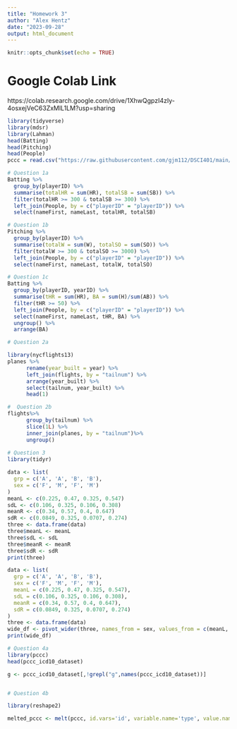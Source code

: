 ---
title: "Homework 3"
author: "Alex Hentz"
date: "2023-09-28"
output: html_document
---

```{r setup, include=FALSE}
knitr::opts_chunk$set(echo = TRUE)
```

# Google Colab Link
https://colab.research.google.com/drive/1XhwQgpzI4zIy-4osxejVeC63ZxMlL1LM?usp=sharing


```{r}
library(tidyverse)
library(mdsr)
library(Lahman)
head(Batting)
head(Pitching)
head(People)
pccc = read.csv("https://raw.githubusercontent.com/gjm112/DSCI401/main/data/pccc_icd10_dataset.csv")

```

```{r}

# Question 1a
Batting %>%
  group_by(playerID) %>%
  summarise(totalHR = sum(HR), totalSB = sum(SB)) %>%
  filter(totalHR >= 300 & totalSB >= 300) %>%
  left_join(People, by = c("playerID" = "playerID")) %>%
  select(nameFirst, nameLast, totalHR, totalSB)

# Question 1b
Pitching %>%
  group_by(playerID) %>%
  summarise(totalW = sum(W), totalSO = sum(SO)) %>%
  filter(totalW >= 300 & totalSO >= 3000) %>%
  left_join(People, by = c("playerID" = "playerID")) %>%
  select(nameFirst, nameLast, totalW, totalSO)

# Question 1c
Batting %>%
  group_by(playerID, yearID) %>%
  summarise(tHR = sum(HR), BA = sum(H)/sum(AB)) %>%
  filter(tHR >= 50) %>%
  left_join(People, by = c("playerID" = "playerID")) %>%
  select(nameFirst, nameLast, tHR, BA) %>%
  ungroup() %>%
  arrange(BA)

```

```{r}
# Question 2a

library(nycflights13)
planes %>%
      rename(year_built = year) %>%
      left_join(flights, by = "tailnum") %>%
      arrange(year_built) %>%
      select(tailnum, year_built) %>%
      head(1)

#  Question 2b
flights%>%
      group_by(tailnum) %>%
      slice(1L) %>%
      inner_join(planes, by = "tailnum")%>%
      ungroup()
      
# Question 3
library(tidyr)

data <- list(
  grp = c('A', 'A', 'B', 'B'),
  sex = c('F', 'M', 'F', 'M')
)
meanL <- c(0.225, 0.47, 0.325, 0.547)
sdL <- c(0.106, 0.325, 0.106, 0.308)
meanR <- c(0.34, 0.57, 0.4, 0.647)
sdR <- c(0.0849, 0.325, 0.0707, 0.274)
three <- data.frame(data)
three$meanL <- meanL
three$sdL <- sdL
three$meanR <- meanR
three$sdR <- sdR
print(three)

data <- list(
  grp = c('A', 'A', 'B', 'B'),
  sex = c('F', 'M', 'F', 'M'),
  meanL = c(0.225, 0.47, 0.325, 0.547),
  sdL = c(0.106, 0.325, 0.106, 0.308),
  meanR = c(0.34, 0.57, 0.4, 0.647),
  sdR = c(0.0849, 0.325, 0.0707, 0.274)
)
three <- data.frame(data)
wide_df <- pivot_wider(three, names_from = sex, values_from = c(meanL, sdL, meanR, sdR), names_sep = "_")
print(wide_df)

# Question 4a
library(pccc)
head(pccc_icd10_dataset)

g <- pccc_icd10_dataset[,!grepl("g",names(pccc_icd10_dataset))]


# Question 4b

library(reshape2)

melted_pccc <- melt(pccc, id.vars='id', variable.name='type', value.name='code')


```